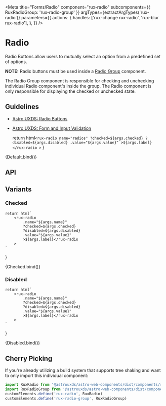 
<Meta
    title="Forms/Radio"
    component="rux-radio"
    subcomponents={{ RuxRadioGroup: 'rux-radio-group' }}
    argTypes={extractArgTypes('rux-radio')}
    parameters={{
        actions: {
            handles: ['rux-change rux-radio', 'rux-blur rux-radio'],
        },
    }}
/>

# Radio

Radio Buttons allow users to mutually select an option from a predefined set of options.

**NOTE:** Radio buttons must be used inside a [Radio Group](/?path=/docs/components-radio-group--default-story) component.

The Radio Group component is responsible for checking and unchecking individual Radio component's inside the group. The Radio component is only responsible for displaying the checked or unchecked state.

## Guidelines

-   [Astro UXDS: Radio Buttons](https://www.astrouxds.com/ui-components/radio-button)
-   [Astro UXDS: Form and Input Validation](https://www.astrouxds.com/ui-components/validation)

    return html`
        <rux-radio
            name="radios"
            ?checked=${args.checked}
            ?disabled=${args.disabled}
            .value="${args.value}"
            >${args.label}</rux-radio
        >
    `
}

<Canvas>
    <Story
        args={{
            name: 'radios',
            label: 'Radio Label',
        }}
        name="Default"
    >
        {Default.bind()}
    </Story>
</Canvas>

## API

<ArgsTable of="rux-radio" />

## Variants

### Checked

    return html`
        <rux-radio
            .name="${args.name}"
            ?checked=${args.checked}
            ?disabled=${args.disabled}
            .value="${args.value}"
            >${args.label}</rux-radio
        >
    `
}

<Canvas>
    <Story
        args={{
            name: 'radios',
            label: 'Radio Label',
            checked: true,
        }}
        name="Checked"
    >
        {Checked.bind()}
    </Story>
</Canvas>

### Disabled

    return html`
        <rux-radio
            .name="${args.name}"
            ?checked=${args.checked}
            ?disabled=${args.disabled}
            .value="${args.value}"
            >${args.label}</rux-radio
        >
    `
}

<Canvas>
    <Story
        args={{
            name: 'radios',
            label: 'Radio Label',
            disabled: true,
        }}
        name="Disabled"
    >
        {Disabled.bind()}
    </Story>
</Canvas>

## Cherry Picking

If you're already utilizing a build system that supports tree shaking and want to only import this individual component:

```js
import RuxRadio from '@astrouxds/astro-web-components/dist/components/rux-radio.js'
import RuxRadioGroup from '@astrouxds/astro-web-components/dist/components/rux-radio-group.js'
customElements.define('rux-radio', RuxRadio)
customElements.define('rux-radio-group', RuxRadioGroup)
```
